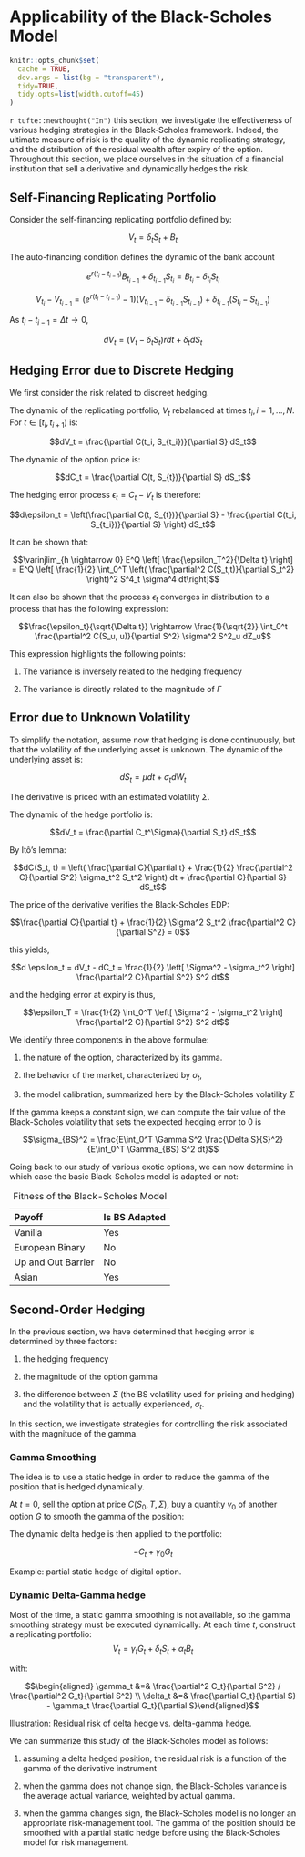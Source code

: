 # Applicability of the Black-Scholes Model

```r
knitr::opts_chunk$set(
  cache = TRUE,
  dev.args = list(bg = "transparent"),
  tidy=TRUE,
  tidy.opts=list(width.cutoff=45)
)
```

`r tufte::newthought("In")` this section, we investigate the effectiveness of various hedging
strategies in the Black-Scholes framework. Indeed, the ultimate measure
of risk is the quality of the dynamic replicating strategy, and the
distribution of the residual wealth after expiry of the option.
Throughout this section, we place ourselves in the situation of a
financial institution that sell a derivative and dynamically hedges the
risk.

## Self-Financing Replicating Portfolio

Consider the self-financing replicating portfolio defined by:

$$V_t = \delta_t S_t + B_t$$

The auto-financing condition defines the dynamic of the bank account

$$e^{r(t_i - t_{i-1})} B_{t_{i-1}} + \delta_{t_{i-1}} S_{t_i} =
B_{t_i} + \delta_{t_i} S_{t_i}$$

$$V_{t_i} - V_{t_{i-1}} =
 (e^{r(t_i - t_{i-1})} -1) (V_{t_{i-1}} - \delta_{t_{i-1}} S_{t_{i-1}}) +
\delta_{t_{i-1}} (S_{t_i} - S_{t_{i-1}})$$

As $t_i-t_{i-1} = \Delta t \rightarrow 0$,

$$dV_t = (V_t - \delta_t S_t) r dt + \delta_t dS_t$$

## Hedging Error due to Discrete Hedging

We first consider the risk related to discreet hedging.

The dynamic of the replicating portfolio, $V_t$ rebalanced at times
$t_i, i= 1, \ldots, N$. For $t \in [t_i, t_{i+1})$ is:

$$dV_t = \frac{\partial C(t_i, S_{t_i})}{\partial S} dS_t$$

The dynamic of the option price is:

$$dC_t = \frac{\partial C(t, S_{t})}{\partial S} dS_t$$

The hedging error process $\epsilon_t = C_t - V_t$ is therefore:

$$d\epsilon_t = \left(\frac{\partial C(t, S_{t})}{\partial S} - \frac{\partial C(t_i, S_{t_i})}{\partial S} \right) dS_t$$

It can be shown that:

$$\varinjlim_{h \rightarrow 0} E^Q \left[ \frac{\epsilon_T^2}{\Delta t} \right] = E^Q \left[ \frac{1}{2} \int_0^T \left( \frac{\partial^2 C(S_t,t)}{\partial S_t^2} \right)^2 S^4_t \sigma^4 dt\right]$$

It can also be shown that the process $\epsilon_t$ converges in
distribution to a process that has the following expression:

$$\frac{\epsilon_t}{\sqrt{\Delta t}} \rightarrow \frac{1}{\sqrt{2}} \int_0^t \frac{\partial^2 C(S_u, u)}{\partial S^2} \sigma^2 S^2_u dZ_u$$

This expression highlights the following points:

1.  The variance is inversely related to the hedging frequency

2.  The variance is directly related to the magnitude of $\Gamma$

## Error due to Unknown Volatility

To simplify the notation, assume now that hedging is done continuously,
but that the volatility of the underlying asset is unknown. The dynamic
of the underlying asset is:

$$dS_t = \mu dt + \sigma_t dW_t$$

The derivative is priced with an estimated volatility $\Sigma$.

The dynamic of the hedge portfolio is:

$$dV_t = \frac{\partial C_t^\Sigma}{\partial S_t} dS_t$$

By Itô’s lemma:

$$dC(S_t, t) = \left( \frac{\partial C}{\partial t} + \frac{1}{2} \frac{\partial^2 C}{\partial S^2} \sigma_t^2 S_t^2 \right) dt + \frac{\partial C}{\partial S} dS_t$$

The price of the derivative verifies the Black-Scholes EDP:

$$\frac{\partial C}{\partial t} + \frac{1}{2} \Sigma^2 S_t^2 \frac{\partial^2 C}{\partial S^2} = 0$$

this yields,

$$d \epsilon_t = dV_t - dC_t = \frac{1}{2} \left[ \Sigma^2 - \sigma_t^2 \right] \frac{\partial^2 C}{\partial S^2} S^2 dt$$

and the hedging error at expiry is thus,

$$\epsilon_T = \frac{1}{2} \int_0^T \left[ \Sigma^2 - \sigma_t^2 \right] \frac{\partial^2 C}{\partial S^2} S^2 dt$$

We identify three components in the above formulae:

1.  the nature of the option, characterized by its gamma.

2.  the behavior of the market, characterized by $\sigma_t$,

3.  the model calibration, summarized here by the Black-Scholes
    volatility $\Sigma$

If the gamma keeps a constant sign, we can compute the fair value of the
Black-Scholes volatility that sets the expected hedging error to 0 is

$$\sigma_{BS}^2 = \frac{E\int_0^T \Gamma S^2 \frac{\Delta S}{S}^2}{E\int_0^T \Gamma_{BS} S^2 dt}$$

Going back to our study of various exotic options, we can now determine
in which case the basic Black-Scholes model is adapted or not:

  Payoff               Is BS Adapted
  -------------------- ---------------
  Vanilla              Yes
  European Binary      No
  Up and Out Barrier   No
  Asian                Yes

  : Fitness of the Black-Scholes Model

## Second-Order Hedging

In the previous section, we have determined that hedging error is
determined by three factors:

1.  the hedging frequency

2.  the magnitude of the option gamma

3.  the difference between $\Sigma$ (the BS volatility used for pricing
    and hedging) and the volatility that is actually experienced,
    $\sigma_t$.

In this section, we investigate strategies for controlling the risk
associated with the magnitude of the gamma.

### Gamma Smoothing

The idea is to use a static hedge in order to reduce the gamma of the
position that is hedged dynamically.

At $t=0$, sell the option at price $C(S_0, T, \Sigma)$, buy a quantity
$\gamma_0$ of another option $G$ to smooth the gamma of the position:

The dynamic delta hedge is then applied to the portfolio:

$$-C_t + \gamma_0 G_t$$

Example: partial static hedge of digital option.

### Dynamic Delta-Gamma hedge

Most of the time, a static gamma smoothing is not available, so the
gamma smoothing strategy must be executed dynamically: At each time $t$,
construct a replicating portfolio:
$$V_t = \gamma_t G_t + \delta_t S_t + \alpha_t B_t$$

with:

$$\begin{aligned}
\gamma_t &=& \frac{\partial^2 C_t}{\partial S^2} / \frac{\partial^2 G_t}{\partial S^2} \\
\delta_t &=& \frac{\partial C_t}{\partial S} - \gamma_t \frac{\partial G_t}{\partial S}\end{aligned}$$

Illustration: Residual risk of delta hedge vs. delta-gamma hedge.

We can summarize this study of the Black-Scholes model as follows:

1.  assuming a delta hedged position, the residual risk is a function of
    the gamma of the derivative instrument

2.  when the gamma does not change sign, the Black-Scholes variance is
    the average actual variance, weighted by actual gamma.

3.  when the gamma changes sign, the Black-Scholes model is no longer an
    appropriate risk-management tool. The gamma of the position should
    be smoothed with a partial static hedge before using the
    Black-Scholes model for risk management.


